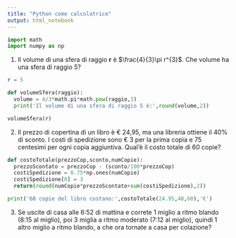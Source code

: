 ```yaml
---
title: "Python come calcolatrice"
output: html_notebook
---
```


```python
import math
import numpy as np
```

1.  Il volume di una sfera di raggio **r** è $\frac{4}{3}\pi r^{3}$. Che volume ha una sfera di raggio 5?

```python
r = 5

def volumeSfera(raggio):
  volume = 4/3*math.pi*math.pow(raggio,3)
  print('Il volume di una sfera di raggio 5 è:',round(volume,2))

volumeSfera(r)
```

2.  Il prezzo di copertina di un libro è € 24,95, ma una libreria ottiene il 40% di sconto. I costi di spedizione sono € 3 per la prima copia e 75 centesimi per ogni copia aggiuntiva. Qual'è il costo totale di 60 copie?

```python
def costoTotale(prezzoCop,sconto,numCopie):
  prezzoScontato = prezzoCop - (sconto/100*prezzoCop)
  costiSpedizione = 0.75*np.ones(numCopie)
  costiSpedizione[0] = 3
  return(round(numCopie*prezzoScontato+sum(costiSpedizione),2))

print('60 copie del libro costano:',costoTotale(24.95,40,60),'€')
```

3.  Se uscite di casa alle 6:52 di mattina e correte 1 miglio a ritmo blando (8:15 al miglio), poi 3 miglia a ritmo moderato (7:12 al miglio), quindi 1 altro miglio a ritmo blando, a che ora tornate a casa per colazione?

```python

```
